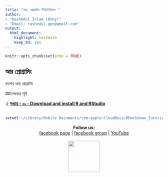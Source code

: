 ```yaml
---
title: "আর প্রোগ্রামিং টিউটোরিয়াল "
author: 
- "Rashedul Islam (Rony)"
- "Email: rashedul.gen@gmail.com"
output: 
  html_document: 
    highlight: textmate
    keep_md: yes
---
```


```r
knitr::opts_chunk$set(echo = TRUE)
```
## আর প্রোগ্রামিং


বাংলায় আর প্রোগ্রামিং  


##লেকচার  সূচি 

১)  [__অধ্যায় - ০১ - Download and install R and RStudio__](https://github.com/Rashedul/R-Tutorials/blob/master/files/Lec-01.md)     

## 

##

```r
setwd("~/Library/Mobile Documents/com~apple~CloudDocs/RMarkdown_Tutorials/R-Tutorials")
```


<p align="center">
  <b>Follow us:</b><br>
  <a href="https://www.facebook.com/%E0%A6%AC%E0%A6%BE%E0%A6%AF%E0%A6%BC%E0%A7%8B%E0%A6%87%E0%A6%A8%E0%A6%AB%E0%A6%B0%E0%A6%AE%E0%A7%87%E0%A6%9F%E0%A6%BF%E0%A6%95%E0%A7%8D%E0%A6%B8-%E0%A6%B8%E0%A7%8D%E0%A6%95%E0%A7%81%E0%A6%B2-575599666193690/">facebook page</a> |
  <a href="https://www.facebook.com/groups/390262838074549/">facebook group</a> |
  <a href="https://www.youtube.com/channel/UCm-8CdrvGi2SjLEOUSCztIg?view_as=subscriber">YouTube</a>
  <br><br>
  <img src="./files/logo.png" height="100" width="100">
</p>

